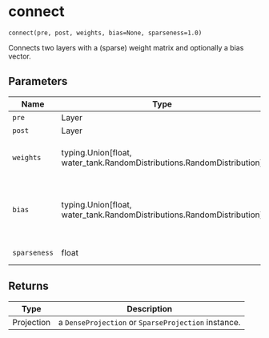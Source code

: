 # connect { #water_tank.connect }

`connect(pre, post, weights, bias=None, sparseness=1.0)`

Connects two layers with a (sparse) weight matrix and optionally a bias vector. 

## Parameters

| Name         | Type                                                                     | Description                                                                                                     | Default    |
|--------------|--------------------------------------------------------------------------|-----------------------------------------------------------------------------------------------------------------|------------|
| `pre`        | Layer                                                                    | input layer.                                                                                                    | _required_ |
| `post`       | Layer                                                                    | output layer.                                                                                                   | _required_ |
| `weights`    | typing.Union\[float, water_tank.RandomDistributions.RandomDistribution\] | float or `RandomDistribution` to create the weight matrix.                                                      | _required_ |
| `bias`       | typing.Union\[float, water_tank.RandomDistributions.RandomDistribution\] | bias per post neuron. If `None` or `False`, no bias is used. Otherwise, can be a float or `RandomDistribution`. | `None`     |
| `sparseness` | float                                                                    | density of the weight matrix.                                                                                   | `1.0`      |

## Returns

| Type       | Description                                         |
|------------|-----------------------------------------------------|
| Projection | a `DenseProjection` or `SparseProjection` instance. |